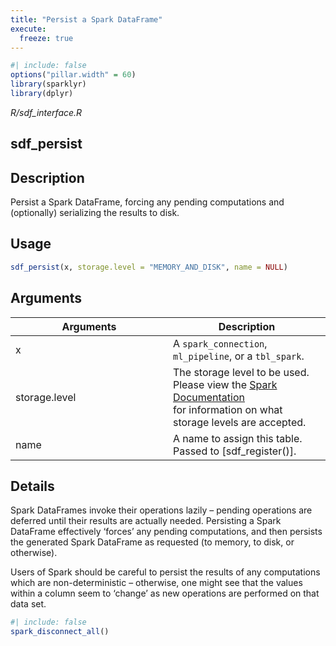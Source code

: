 ```yaml
---
title: "Persist a Spark DataFrame"
execute:
  freeze: true
---
```


```r
#| include: false
options("pillar.width" = 60)
library(sparklyr) 
library(dplyr)
```

*R/sdf_interface.R*

## sdf_persist

## Description
Persist a Spark DataFrame, forcing any pending computations and (optionally) serializing the results to disk. 


## Usage
```r
sdf_persist(x, storage.level = "MEMORY_AND_DISK", name = NULL) 
```

## Arguments
|Arguments|Description|
|---|---|
| x | A `spark_connection`, `ml_pipeline`, or a `tbl_spark`. |
| storage.level | The storage level to be used. Please view the [Spark Documentation](https://spark.apache.org/docs/latest/programming-guide.html#rdd-persistence)<br>for information on what storage levels are accepted. |
| name | A name to assign this table. Passed to [sdf_register()]. |

## Details

Spark DataFrames invoke their operations lazily -- pending operations are deferred until their results are actually needed. Persisting a Spark DataFrame effectively 'forces' any pending computations, and then persists the generated Spark DataFrame as requested (to memory, to disk, or otherwise). 

Users of Spark should be careful to persist the results of any computations which are non-deterministic -- otherwise, one might see that the values within a column seem to 'change' as new operations are performed on that data set. 







```r
#| include: false
spark_disconnect_all()
```
